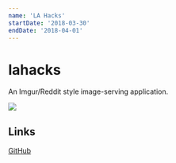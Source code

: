 ```yaml
---
name: 'LA Hacks'
startDate: '2018-03-30'
endDate: '2018-04-01'
---
```


# lahacks

An Imgur/Reddit style image-serving application.

<img class="" src="./../.vuepress/assets/media/projects/staged/lahacks.png" />

## Links

[GitHub](https://github.com/DamSenViet/lahacks)
